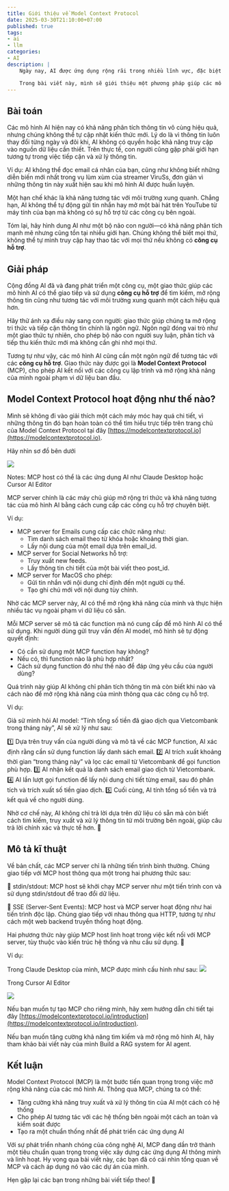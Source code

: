 ```yaml
---
title: Giới thiệu về Model Context Protocol
date: 2025-03-30T21:10:00+07:00
published: true
tags:
- ai
- llm
categories:
- AI
description: |
    Ngày nay, AI được ứng dụng rộng rãi trong nhiều lĩnh vực, đặc biệt là trong các công việc hằng ngày của dân văn phòng và dân lập trình. Mặc dù AI rất giỏi trong việc phân tích và hiểu dữ liệu, nhưng chúng vẫn gặp hạn chế về khả năng lưu trữ thông tin, truy xuất dữ liệu bên ngoài và tương tác với môi trường xung quanh.

    Trong bài viết này, mình sẽ giới thiệu một phương pháp giúp các mô hình AI mở rộng khả năng truy cập dữ liệu cũng như tương tác linh hoạt hơn với các đối tượng trong hệ thống.
---
```


## Bài toán

Các mô hình AI hiện nay có khả năng phân tích thông tin vô cùng hiệu quả, nhưng chúng không thể tự cập nhật kiến thức mới. Lý do là vì thông tin luôn thay đổi từng ngày và đôi khi, AI không có quyền hoặc khả năng truy cập vào nguồn dữ liệu cần thiết. Trên thực tế, con người cũng gặp phải giới hạn tương tự trong việc tiếp cận và xử lý thông tin.

Ví dụ: AI không thể đọc email cá nhân của bạn, cũng như không biết những diễn biến mới nhất trong vụ lùm xùm của streamer ViruSs, đơn giản vì những thông tin này xuất hiện sau khi mô hình AI được huấn luyện.

Một hạn chế khác là khả năng tương tác với môi trường xung quanh. Chẳng hạn, AI không thể tự động gửi tin nhắn hay mở một bài hát trên YouTube từ máy tính của bạn mà không có sự hỗ trợ từ các công cụ bên ngoài.

Tóm lại, hãy hình dung AI như một bộ não con người—có khả năng phân tích mạnh mẽ nhưng cũng tồn tại nhiều giới hạn. Chúng không thể biết mọi thứ, không thể tự mình truy cập hay thao tác với mọi thứ nếu không có __công cụ hỗ trợ__.

## Giải pháp

Cộng đồng AI đã và đang phát triển một công cụ, một giao thức giúp các mô hình AI có thể giao tiếp và sử dụng __công cụ hỗ trợ__ để tìm kiếm, mở rộng thông tin cũng như tương tác với môi trường xung quanh một cách hiệu quả hơn.

Hãy thử ánh xạ điều này sang con người: giao thức giúp chúng ta mở rộng tri thức và tiếp cận thông tin chính là ngôn ngữ. Ngôn ngữ đóng vai trò như một giao thức tự nhiên, cho phép bộ não con người suy luận, phân tích và tiếp thu kiến thức mới mà không cần ghi nhớ mọi thứ.

Tương tự như vậy, các mô hình AI cũng cần một ngôn ngữ để tương tác với các __công cụ hỗ trợ__. Giao thức này được gọi là __Model Context Protocol__ (MCP), cho phép AI kết nối với các công cụ lập trình và mở rộng khả năng của mình ngoài phạm vi dữ liệu ban đầu.

## Model Context Protocol hoạt động như thế nào?

Mình sẽ không đi vào giải thích một cách máy móc hay quá chi tiết, vì những thông tin đó bạn hoàn toàn có thể tìm hiểu trực tiếp trên trang chủ của Model Context Protocol tại đây [https://modelcontextprotocol.io](https://modelcontextprotocol.io).

Hãy nhìn sơ đồ bên dưới

<Image 
    src="/images/mcp-1.png"
/>

Notes: MCP host có thể là các ứng dụng AI như Claude Desktop hoặc Cursor AI Editor

MCP server chính là các máy chủ giúp mở rộng tri thức và khả năng tương tác của mô hình AI bằng cách cung cấp các công cụ hỗ trợ chuyên biệt.

Ví dụ:
- MCP server for Emails cung cấp các chức năng như:
    - Tìm danh sách email theo từ khóa hoặc khoảng thời gian.
    - Lấy nội dung của một email dựa trên email_id.
- MCP server for Social Networks hỗ trợ:
    - Truy xuất new feeds.
    - Lấy thông tin chi tiết của một bài viết theo post_id.
- MCP server for MacOS cho phép:
    - Gửi tin nhắn với nội dung chỉ định đến một người cụ thể.
    - Tạo ghi chú mới với nội dung tùy chỉnh.

Nhờ các MCP server này, AI có thể mở rộng khả năng của mình và thực hiện nhiều tác vụ ngoài phạm vi dữ liệu có sẵn.

Mỗi MCP server sẽ mô tả các function mà nó cung cấp để mô hình AI có thể sử dụng. Khi người dùng gửi truy vấn đến AI model, mô hình sẽ tự động quyết định:
- Có cần sử dụng một MCP function hay không?
- Nếu có, thì function nào là phù hợp nhất?
- Cách sử dụng function đó như thế nào để đáp ứng yêu cầu của người dùng?

Quá trình này giúp AI không chỉ phân tích thông tin mà còn biết khi nào và cách nào để mở rộng khả năng của mình thông qua các công cụ hỗ trợ.


Ví dụ:

Giả sử mình hỏi AI model: “Tính tổng số tiền đã giao dịch qua Vietcombank trong tháng này”, AI sẽ xử lý như sau:

1️⃣ Dựa trên truy vấn của người dùng và mô tả về các MCP function, AI xác định rằng cần sử dụng function lấy danh sách email.
2️⃣ AI trích xuất khoảng thời gian “trong tháng này” và lọc các email từ Vietcombank để gọi function phù hợp.
3️⃣ AI nhận kết quả là danh sách email giao dịch từ Vietcombank.
4️⃣ AI lần lượt gọi function để lấy nội dung chi tiết từng email, sau đó phân tích và trích xuất số tiền giao dịch.
5️⃣ Cuối cùng, AI tính tổng số tiền và trả kết quả về cho người dùng.

Nhờ cơ chế này, AI không chỉ trả lời dựa trên dữ liệu có sẵn mà còn biết cách tìm kiếm, truy xuất và xử lý thông tin từ môi trường bên ngoài, giúp câu trả lời chính xác và thực tế hơn. 🚀


## Mô tả kĩ thuật

Về bản chất, các MCP server chỉ là những tiến trình bình thường. Chúng giao tiếp với MCP host thông qua một trong hai phương thức sau:

🔹 stdin/stdout: MCP host sẽ khởi chạy MCP server như một tiến trình con và sử dụng stdin/stdout để trao đổi dữ liệu.

🔹 SSE (Server-Sent Events): MCP host và MCP server hoạt động như hai tiến trình độc lập. Chúng giao tiếp với nhau thông qua HTTP, tương tự như cách một web backend truyền thống hoạt động.

Hai phương thức này giúp MCP host linh hoạt trong việc kết nối với MCP server, tùy thuộc vào kiến trúc hệ thống và nhu cầu sử dụng. 🚀

Ví dụ:

Trong Claude Desktop của mình, MCP được mình cấu hình như sau:
<Image src="/images/mcp-claude-desktop.png" />

Trong Cursor AI Editor

<Image src="/images/mcp-cursor.png" />

Nếu bạn muốn tự tạo MCP cho riêng mình, hãy xem hướng dẫn chi tiết tại đây [https://modelcontextprotocol.io/introduction](https://modelcontextprotocol.io/introduction).

Nếu bạn muốn tăng cường khả năng tìm kiếm và mở rộng mô hình AI, hãy tham khảo bài viết này của mình <Link href="/posts/build-a-rag-system-for-ai-agent">Build a RAG system for AI agent</Link>.


## Kết luận

Model Context Protocol (MCP) là một bước tiến quan trọng trong việc mở rộng khả năng của các mô hình AI. Thông qua MCP, chúng ta có thể:

- Tăng cường khả năng truy xuất và xử lý thông tin của AI một cách có hệ thống
- Cho phép AI tương tác với các hệ thống bên ngoài một cách an toàn và kiểm soát được
- Tạo ra một chuẩn thống nhất để phát triển các ứng dụng AI

Với sự phát triển nhanh chóng của công nghệ AI, MCP đang dần trở thành một tiêu chuẩn quan trọng trong việc xây dựng các ứng dụng AI thông minh và linh hoạt. Hy vọng qua bài viết này, các bạn đã có cái nhìn tổng quan về MCP và cách áp dụng nó vào các dự án của mình.

Hẹn gặp lại các bạn trong những bài viết tiếp theo! 🚀

